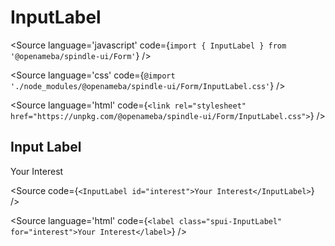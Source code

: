 
# InputLabel

<Meta title="Form/InputLabel" component={InputLabel} />

<Source
  language='javascript'
  code={`import { InputLabel } from '@openameba/spindle-ui/Form'`}
/>

<Source
  language='css'
  code={`@import './node_modules/@openameba/spindle-ui/Form/InputLabel.css'`}
/>

<Source
  language='html'
  code={`<link rel="stylesheet" href="https://unpkg.com/@openameba/spindle-ui/Form/InputLabel.css">`}
/>

## Input Label

<Preview withSource="open">
  <Story name="Input Label">
    <InputLabel id="interest">Your Interest</InputLabel>
  </Story>
</Preview>

<Source
  code={`
<InputLabel id="interest">Your Interest</InputLabel>
  `}
/>

<Source
  language='html'
  code={`
<label class="spui-InputLabel" for="interest">Your Interest</label>
  `}
/>
